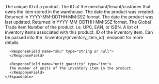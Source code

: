 <Expandable title="Product">

<ResponseField name="id" type="string">
  The unique ID of a product.
</ResponseField>

<ResponseField name="warehouse_customer_id" type="string">
  The ID of the merchant/tenant/customer that owns the item stored in the warehouse.
</ResponseField>

<ResponseField name="created_date" type="string">
  The date the product was created. Returned in YYYY-MM-DDTHH:MM:SSZ format.
</ResponseField>

<ResponseField name="updated_date" type="string">
  The date the product was last updated. Returned in YYYY-MM-DDTHH:MM:SSZ format.
</ResponseField>

<ResponseField name="name" type="string">
</ResponseField>

<ResponseField name="sku" type="string or null">
</ResponseField>

<ResponseField name="gtin" type="string or null">
  The Global Trade Item Number of the product. i.e. UPC, EAN, or ISBN.
</ResponseField>

<ResponseField name="inventory_items" type="list of inventory_items">
    A list of inventory items associated with this product.
    <Expandable title="inventory_item">
      <ResponseField name="inventory_item_id" type="string">
      ID of the inventory item. Can be passed into the `/inventory/{inventory_item_id}` endpoint for more details.
      </ResponseField>

      <ResponseField name="sku" type="string or null">
      </ResponseField>

      <ResponseField name="unit_quantity" type="int">
      The number of units of the inventory item in the product.
      </ResponseField>
    </Expandable>
</ResponseField>

<ResponseField name="is_kit" type="bool">
</ResponseField>

</Expandable>
